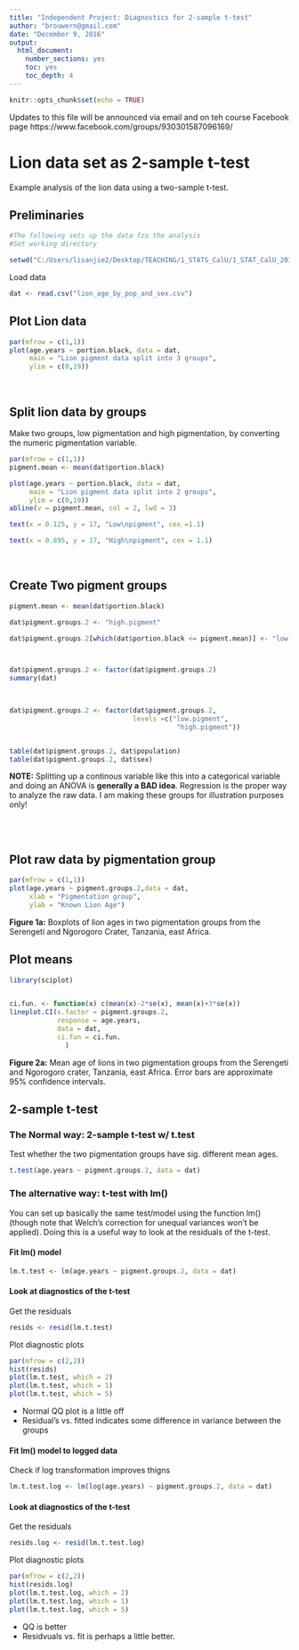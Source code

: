 ---
title: "Independent Project: Diagnostics for 2-sample t-test"
author: "brouwern@gmail.com"
date: "December 9, 2016"
output:
  html_document:
    number_sections: yes
    toc: yes
    toc_depth: 4
---

```{r setup, include=FALSE}
knitr::opts_chunk$set(echo = TRUE)
```


Updates to this file will be announced via email and on teh course Facebook page
https://www.facebook.com/groups/930301587096169/

# Lion data set as 2-sample t-test

Example analysis of the lion data using a two-sample t-test.  


## Preliminaries
```{r}
#The following sets up the data fzo the analysis
#Set working directory

setwd("C:/Users/lisanjie2/Desktop/TEACHING/1_STATS_CalU/1_STAT_CalU_2016_by_NLB/Lecture/Unit3_regression/last_week")
```

Load data
```{r}
dat <- read.csv("lion_age_by_pop_and_sex.csv")
```




## Plot Lion data
```{r}
par(mfrow = c(1,1))
plot(age.years ~ portion.black, data = dat,
     main = "Lion pigment data split into 3 groups",
     ylim = c(0,19))
```

<br>

## Split lion data by groups

Make two groups, low pigmentation and high pigmentation, by converting the numeric pigmentation variable.

```{r}
par(mfrow = c(1,1))
pigment.mean <- mean(dat$portion.black)

plot(age.years ~ portion.black, data = dat,
     main = "Lion pigment data split into 2 groups",
     ylim = c(0,19))
abline(v = pigment.mean, col = 2, lwd = 3)

text(x = 0.125, y = 17, "Low\npigment", cex =1.1)

text(x = 0.895, y = 17, "High\npigment", cex = 1.1)
```


<br>

## Create Two pigment groups
```{r}
pigment.mean <- mean(dat$portion.black)

dat$pigment.groups.2 <- "high.pigment"

dat$pigment.groups.2[which(dat$portion.black <= pigment.mean)] <- "low.pigment"



dat$pigment.groups.2 <- factor(dat$pigment.groups.2)
summary(dat)


                               
dat$pigment.groups.2 <- factor(dat$pigment.groups.2,
                               levels =c("low.pigment",
                                          "high.pigment"))


table(dat$pigment.groups.2, dat$population)    
table(dat$pigment.groups.2, dat$sex)


```

**NOTE:** Splitting up a continous variable like this into a categorical variable and doing an ANOVA is **generally a BAD idea**. Regression is the proper way to analyze the raw data.  I am making these groups for illustration purposes only!

<br><br>

## Plot raw data by pigmentation group


```{r}
par(mfrow = c(1,1))
plot(age.years ~ pigment.groups.2,data = dat,
     xlab = "Pigmentation group",
     ylab = "Known Lion Age")
```

**Figure 1a:** Boxplots of lion ages in two pigmentation groups from the Serengeti and Ngorogoro Crater, Tanzania, east Africa.


## Plot means


```{r}
library(sciplot)


ci.fun. <- function(x) c(mean(x)-2*se(x), mean(x)+3*se(x))
lineplot.CI(x.factor = pigment.groups.2,
            response = age.years,
            data = dat,
            ci.fun = ci.fun.
              )
```

**Figure 2a:** Mean age of lions in two pigmentation groups from the Serengeti and Ngorogoro crater, Tanzania, east Africa.  Error bars are approximate 95% confidence intervals.



## 2-sample t-test

### The Normal way: 2-sample t-test w/ t.test

Test whether the two pigmentation groups have sig. different mean ages.
```{r}
t.test(age.years ~ pigment.groups.2, data = dat)
```


### The alternative way: t-test with lm()

You can set up basically the same test/model using the function lm() (though note that Welch's correction for unequal variances won't be applied).  Doing this is a useful way to look at the residuals of the t-test.

#### Fit lm() model
```{r}
lm.t.test <- lm(age.years ~ pigment.groups.2, data = dat)
```

#### Look at diagnostics of the t-test

Get the residuals
```{r}
resids <- resid(lm.t.test)
```


Plot diagnostic plots
```{r}
par(mfrow = c(2,2))
hist(resids)
plot(lm.t.test, which = 2)
plot(lm.t.test, which = 1)
plot(lm.t.test, which = 5)
```

* Normal QQ plot is a little off
* Residual's vs. fitted indicates some difference in variance between the groups


#### Fit lm() model to logged data

Check if log transformation improves thigns
```{r}
lm.t.test.log <- lm(log(age.years) ~ pigment.groups.2, data = dat)
```

#### Look at diagnostics of the t-test

Get the residuals
```{r}
resids.log <- resid(lm.t.test.log)
```


Plot diagnostic plots
```{r}
par(mfrow = c(2,2))
hist(resids.log)
plot(lm.t.test.log, which = 2)
plot(lm.t.test.log, which = 1)
plot(lm.t.test.log, which = 5)
```


* QQ is better
* Residvuals vs. fit is perhaps a little better.